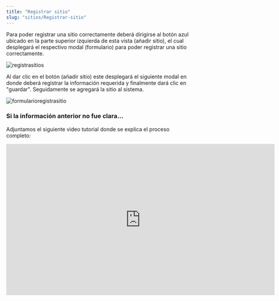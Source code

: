 ```yaml
---
title: "Registrar sitio"
slug: "sitios/Registrar-sitio"
---
```



<Tabs>
  <TabItem label="Endpoint">
    <ApiEndpoint url={`${API_BASE_URL}admin/sitios`} />

  </TabItem>
</Tabs>

Para poder registrar una sitio correctamente deberá dirigirse al botón azul ubicado
en la parte superior izquierda de esta vista (añadir sitio), el cual desplegará el respectivo modal (formulario)
para poder registrar una sitio correctamente.

<Image src={registrasitios} alt="registrasitios" width={3148} height={2270} />

Al dar clic en el botón (añadir sitio) este desplegará el siguiente modal en donde deberá registrar la información requerida y finalmente dará clic en "guardar". Seguidamente se agregará la sitio al sistema.

<Image
  src={formularioregistrasitio}
  alt="formularioregistrasitio"
  width={3148}
  height={2270}
/>

### Si la información anterior no fue clara...

Adjuntamos el siguiente video tutorial donde se explica el proceso completo:

<div style={{ display: "flex", justifyContent: "center" }}>
  <iframe
    width="720"
    height="405"
    src="https://www.youtube.com/embed/6whYvY-4J6A"
    title="Tutorial"
    frameBorder="0"
    allow="accelerometer; autoplay; clipboard-write; encrypted-media; gyroscope; picture-in-picture"
    allowFullScreen
  ></iframe>
</div>
